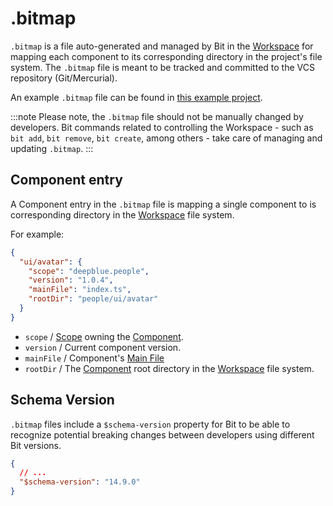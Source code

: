 # .bitmap

`.bitmap` is a file auto-generated and managed by Bit in the [Workspace](/workspace/workspace-overview) for mapping each component to its corresponding directory in the project's file system.
The `.bitmap` file is meant to be tracked and committed to the VCS repository (Git/Mercurial).

An example `.bitmap` file can be found in [this example project](https://github.com/bit-demos/ecommerce/blob/main/.bitmap).

:::note
Please note, the `.bitmap` file should not be manually changed by developers. Bit commands related to controlling the Workspace - such as `bit add`, `bit remove`, `bit create`, among others - take care of managing and updating `.bitmap`.
:::

## Component entry

A Component entry in the `.bitmap` file is mapping a single component to is corresponding directory in the [Workspace](/workspace/workspace-overview) file system.

For example:

```json
{
  "ui/avatar": {
    "scope": "deepblue.people",
    "version": "1.0.4",
    "mainFile": "index.ts",
    "rootDir": "people/ui/avatar"
  }
}
```

- `scope` / [Scope](/scope/scope-overview) owning the [Component](/components/component-overview).
- `version` / Current component version.
- `mainFile` / Component's [Main File](/components/structure/component-main-file)
- `rootDir` / The [Component](/components/component-overview) root directory in the [Workspace](/workspace/workspace-overview) file system.

## Schema Version

`.bitmap` files include a `$schema-version` property for Bit to be able to recognize potential breaking changes between developers using different Bit versions.

```json
{
  // ...
  "$schema-version": "14.9.0"
}
```

<!--TODO ## Resolving conflicts

// @david anything to add here.
 -->
